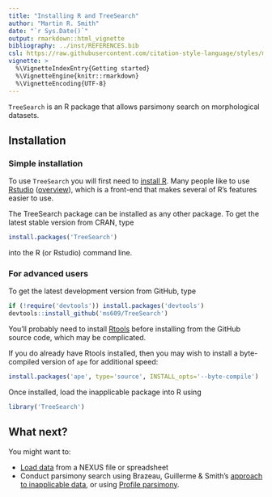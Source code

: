 ---
title: "Installing R and TreeSearch"
author: "Martin R. Smith"
date: "`r Sys.Date()`"
output: rmarkdown::html_vignette
bibliography: ../inst/REFERENCES.bib
csl: https://raw.githubusercontent.com/citation-style-language/styles/master/apa-old-doi-prefix.csl
vignette: >
  %\VignetteIndexEntry{Getting started}
  %\VignetteEngine{knitr::rmarkdown}
  %\VignetteEncoding{UTF-8}
---


`TreeSearch` is an R package that allows parsimony search on morphological datasets.

## Installation

### Simple installation

To use `TreeSearch` you will first need to [install R](https://CRAN.R-project.org/).  Many people like to 
use [Rstudio](https://www.rstudio.com/) ([overview](https://dss.princeton.edu/training/RStudio101.pdf)), which is a front-end that makes several of R's features easier to use.

The TreeSearch package can be installed as any other package. 
To get the latest stable version from CRAN, type
```r
install.packages('TreeSearch')
```
into the R (or Rstudio) command line.

### For advanced users

To get the latest development version from GitHub, type
```r
if (!require('devtools')) install.packages('devtools')
devtools::install_github('ms609/TreeSearch')
```

You'll probably need to install [Rtools](https://cran.r-project.org/bin/windows/Rtools/) before 
installing from the GitHub source code, which may be complicated.  

If you do already have Rtools installed, then you 
may wish to install a byte-compiled version of `ape` for additional speed:

```r
install.packages('ape', type='source', INSTALL_opts='--byte-compile')
```

Once installed, load the inapplicable package into R using
```{r Load library}
library('TreeSearch')
```

## What next?

You might want to:

- [Load data](load-data.html) from a NEXUS file or spreadsheet
- Conduct parsimony search using Brazeau, Guillerme & Smith's [approach to inapplicable data](inapplicable.html), or using [Profile parsimony](profile.html).
